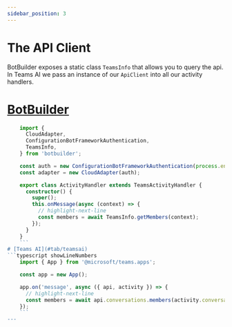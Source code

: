 ```yaml
---
sidebar_position: 3
---
```



# The API Client

BotBuilder exposes a static class `TeamsInfo` that allows you to query the api. In Teams AI
we pass an instance of our `ApiClient` into all our activity handlers.

# [BotBuilder](#tab/botbuilder)
```typescript showLineNumbers
    import {
      CloudAdapter,
      ConfigurationBotFrameworkAuthentication,
      TeamsInfo,
    } from 'botbuilder';

    const auth = new ConfigurationBotFrameworkAuthentication(process.env);
    const adapter = new CloudAdapter(auth);

    export class ActivityHandler extends TeamsActivityHandler {
      constructor() {
        super();
        this.onMessage(async (context) => {
          // highlight-next-line
          const members = await TeamsInfo.getMembers(context);
        });
      }
    }
    ```
# [Teams AI](#tab/teamsai)
```typescript showLineNumbers
    import { App } from '@microsoft/teams.apps';

    const app = new App();

    app.on('message', async ({ api, activity }) => {
      // highlight-next-line
      const members = await api.conversations.members(activity.conversation.id).get();
    });
    ```
---

